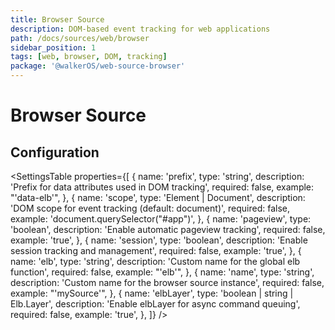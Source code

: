 ```yaml
---
title: Browser Source
description: DOM-based event tracking for web applications
path: /docs/sources/web/browser
sidebar_position: 1
tags: [web, browser, DOM, tracking]
package: '@walkerOS/web-source-browser'
---
```



# Browser Source

## Configuration

<SettingsTable
  properties={[
    {
      name: 'prefix',
      type: 'string',
      description: 'Prefix for data attributes used in DOM tracking',
      required: false,
      example: "'data-elb'",
    },
    {
      name: 'scope',
      type: 'Element | Document',
      description: 'DOM scope for event tracking (default: document)',
      required: false,
      example: 'document.querySelector("#app")',
    },
    {
      name: 'pageview',
      type: 'boolean',
      description: 'Enable automatic pageview tracking',
      required: false,
      example: 'true',
    },
    {
      name: 'session',
      type: 'boolean',
      description: 'Enable session tracking and management',
      required: false,
      example: 'true',
    },
    {
      name: 'elb',
      type: 'string',
      description: 'Custom name for the global elb function',
      required: false,
      example: "'elb'",
    },
    {
      name: 'name',
      type: 'string',
      description: 'Custom name for the browser source instance',
      required: false,
      example: "'mySource'",
    },
    {
      name: 'elbLayer',
      type: 'boolean | string | Elb.Layer',
      description: 'Enable elbLayer for async command queuing',
      required: false,
      example: 'true',
    },
  ]}
/>
